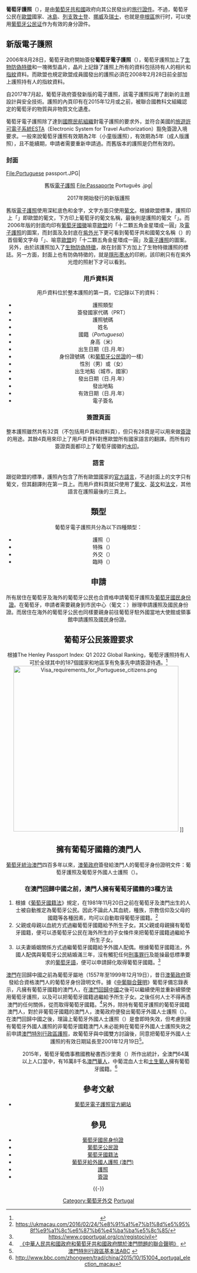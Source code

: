{{Infobox Identity document
| document_name       = 葡萄牙护照<br>{{lang|pt|Passaporte Português}}
| image               = Passaporte Português .jpg
| image_caption       = 2017年7月10日起發出的葡萄牙電子護照的封面。
|using_jurisdiction  = {{POR}}
| document_type       = [[护照|护照]]
| eligibility         = [[葡萄牙公民|葡萄牙公民]]
| expiration          = 2年（小童）/ 5年（成人）
}}
'''葡萄牙護照'''（{{lang-pt|'''Passaporte português'''}}），是由[[葡萄牙共和國|葡萄牙共和國]]政府向其公民發出的[[旅行證件|旅行證件]]。不過，葡萄牙公民在[[歐盟|歐盟]]國家、[[冰島|冰島]]、[[列支敦士登|列支敦士登]]、[[挪威|挪威]]及[[瑞士|瑞士]]，也就是[[申根區|申根區]]旅行时，可以使用[[葡萄牙公民证|葡萄牙公民证]]作为有效的身分證件。

==新版電子護照==
2006年8月28日，葡萄牙政府開始簽發'''葡萄牙電子護照'''（{{lang-pt|Passaporte Electrónico Português}}），葡萄牙護照加上了[[生物特徵護照|生物防偽特徵]]和一塊微型晶片，晶片上記錄了護照上所有的資料包括持有人的相片和[[指紋|指紋]]資料。而歐盟也規定歐盟成員國發出的護照必須在2008年2月28日前全部加上護照持有人的指紋資料。

自2017年7月起，葡萄牙政府簽發新版的電子護照，該電子護照採用了創新的主題設計與安全技術。護照的內頁印有在2015年12月或之前，被聯合國教科文組織認定的葡萄牙的物質與非物質文化遺產。

葡萄牙電子護照除了達到[[國際民航組織|國際民航組織]]對電子護照的要求外，並符合美國的[[旅遊許可電子系統|旅遊許可電子系統]]ESTA（Electronic System for Travel Authorization）豁免簽證入境要求。一般來說葡萄牙護照有效期為2年（小童版護照），有效期為5年（成人版護照），且不能續期，申請者需要重新申請過。而舊版本的護照是仍然有效的。

===封面===
<gallery>
File:Portuguese passport.JPG|<center>舊版[[電子護照|電子護照]]
File:Passaporte Português .jpg|<center>2017年開始發行的新版護照
</gallery>
舊版[[生物特徵護照|電子護照]]使用深紅底色和金字，文字方面只使用[[葡文|葡文]]。根據歐盟標準，護照印上「{{lang|pt|União Europeia}}」即歐盟的葡文，下方印上葡萄牙的葡文名稱，最後則是護照的葡文「{{lang|pt|Passaporte}}」。而2006年版的封面均印有[[葡萄牙國徽|葡萄牙國徽]]喻意[[歐盟|歐盟]]的「十二顆五角金星環成一圓」及[[電子護照|電子護照]]的圖案，而封面及及封底在[[紫外光|紫外光]]下更可看到葡萄牙共和國葡文名稱（{{lang|pt|República Portuguesa}}）的首個葡文字母「{{lang|pt|RP}}」、喻意[[歐盟|歐盟]]的「十二顆五角金星環成一圓」及[[電子護照|電子護照]]的圖案。另外，由於該護照加入了[[生物特徵護照|生物防偽特徵]]，故在封面下方加上了生物特徵護照的標誌。另一方面，封面上也有防偽特徵的，就是[[隱形墨水|隱形墨水]]的印刷，該印刷只有在紫外光燈的照射下才可以看到。

===用戶資料頁===

用戶資料位於整本護照的第一頁，它記錄以下的資料：
* 護照類型
* 簽發國家代碼（PRT）
* 護照號碼
* 姓名
* 國籍（''Portuguesa''）
* 身高（米）
* 出生日期（日.月.年）
* 身份證號碼（和[[葡萄牙公民證|葡萄牙公民證]]的一樣）
* 性別（男）或（女） 
* 出生地點（城市，國家）
* 發出日期（日.月.年）
* 發出地點
* 有效日期（日.月.年）
* 電子簽名

===簽證頁面===
整本護照雖然共有32頁（不包括用戶頁和資料頁），但只有28頁是可以用來做[[簽證|簽證]]的用途。其餘4頁用來印上了用戶頁資料對應歐盟所有國家語言的翻譯。而所有的簽證頁面都印上了葡萄牙國徽的[[水印|水印]]。

===語言===
跟從歐盟的標準，護照內包含了所有歐盟國家的[[歐盟語言|官方語言]]，不過封面上的文字只有葡文，但其翻譯則在第一頁上。而用戶資料頁就只使用了[[葡文|葡文]]、[[英文|英文]]和[[法文|法文]]，其他語言在護照最後的三頁上。

==類型==
葡萄牙電子護照共分為以下四種類型：
* 護照（{{lang|pt|Passaporte}}）
* 特殊（{{lang|pt|Especial}}）
* 外交（{{lang|pt|Diplomático}}）
* 臨時（{{lang|pt|Temporário}}）

==申請==
所有居住在葡萄牙及海外的葡萄牙公民也合資格申請葡萄牙護照及[[葡萄牙國民身份證|葡萄牙國民身份證]]。在葡萄牙，申請者需要親身到市民中心（葡文：{{lang|pt|Lojas do Cidadão}}）辦理申請護照及國民身份證。而居住在海外的葡萄牙公民也同樣要親身前往葡萄牙駐外國當地大使館或領事館申請護照及國民身份證。
==葡萄牙公民簽證要求==
{{main|葡萄牙公民簽證要求}}
根據The Henley Passport Index: Q1 2022 Global Ranking，葡萄牙護照持有人可於全球其中的187個國家和地區享有免事先申請簽證待遇。<ref>{{cite web|title=The Henley Passport Index: Q1 2022 Global Ranking|url=https://www.henleyglobal.com/storage/app/media/HENLEY_PASSPORT_INDEX_FACTSHEET_2022_Q1_211221_1.pdf|publisher=Henley & Partners|accessdate=2022-03-11}}</ref>
[[File:Visa_requirements_for_Portuguese_citizens.png|450px]] {{legend|#042E9B|可無限期逗留（[[申根條約|申根條約]]）}}{{legend|#22b14c|免簽證或電子旅行證(ETA)}}{{legend|#79D343|落地/電子簽證}}{{legend|#b5e61d|落地簽證}}{{legend|#61c09a|電子簽證}}{{legend|lightgrey|需要簽證}}]]

==擁有葡萄牙國籍的澳門人==
[[葡萄牙|葡萄牙]][[葡屬澳門|統治]][[澳門|澳門]]四百多年以來，[[澳葡政府|澳葡政府]]簽發給澳門人的葡萄牙身份證明文件：葡萄牙護照及葡萄牙外國人士護照（{{lang|pt|Passaporte para Estrangeiros}}）。
===在澳門回歸中國之前，澳門人擁有葡萄牙國籍的3種方法===
#根據《[[葡萄牙國籍法|葡萄牙國籍法]]》規定，在1981年11月20日之前在葡萄牙及澳門出生的人士被自動推定為葡萄牙公民。因此不論此人其血統，種族，宗教信仰及父母的國籍等各種因素，均可以自動取得葡萄牙國籍。<ref>https://ukmacau.com/2016/02/24/%e8%91%a1%e7%b1%8d%e5%95%8f%e9%a1%8c%e6%87%b6%e4%ba%ba%e5%8c%85/</ref>
#父親或母親以血統方式過繼葡萄牙國籍給予所生子女。其父親或母親擁有葡萄牙國籍，便可以憑葡萄牙公民在海外所生的子女條件來把葡萄牙國籍過繼給予所生子女。
#以夫妻婚姻關係方式過繼葡萄牙國籍給予外國人配偶。根據葡萄牙國籍法，外國人配偶與葡萄牙公民結婚滿三年，沒有觸犯任何[[刑事罪行|刑事罪行]]及能操最低標準要求的[[葡萄牙語|葡萄牙語]]，便可以申請歸化取得葡萄牙國籍。<ref>https://www.cgportugal.org/cn/registocivil</ref>

[[澳門|澳門]]在回歸中國之前為葡萄牙屬地（1557年至1999年12月19日），昔日[[澳葡政府|澳葡政府]]簽發給合資格澳門人的葡萄牙身份證明文件。據《[[中葡聯合聲明|中葡聯合聲明]]》葡萄牙備忘錄表示，凡擁有葡萄牙國籍的澳門人，在[[澳門回歸中國|澳門回歸中國]]之後可以繼續使用並重新續領使用葡萄牙護照，以及可以把葡萄牙國籍過繼給予所生子女。之後任何人士不得再憑澳門的任何關係，從而取得葡萄牙國籍。<ref>[http://www.imprensa.macau.gov.mo/bo/i/88/23/dc/cn/ 《中華人民共和國政府和葡萄牙共和國政府關於澳門問題的聯合聲明》] {{webarchive|url=https://web.archive.org/web/20070701080046/http://www.imprensa.macau.gov.mo/bo/i/88/23/dc/cn/ |date=2007-07-01 }}</ref>另外，除持有葡萄牙護照的葡萄牙國籍澳門人，對於非葡萄牙國籍的澳門人，澳葡政府便發出葡萄牙外國人士護照（{{lang|pt|Passaporte para Estrangeiros}}）。在澳門回歸中國之後，理論上葡萄牙外國人士護照（{{lang|pt|Passaporte para Estrangeiros}}）是會即時失效，但考慮到擁有葡萄牙外國人護照的非葡萄牙國籍澳門人未必能夠在葡萄牙外國人士護照失效之前申請[[澳門特別行政區護照|澳門特別行政區護照]]，故葡萄牙與中國雙方討論後，同意把葡萄牙外國人士護照的有效日期延長至2001年12月19日<ref>[http://www.chinanews.com.cn/zhuanti/aomen/lawabc/p4-52.html 澳門特別行政區基本法ABC] {{Wayback|url=http://www.chinanews.com.cn/zhuanti/aomen/lawabc/p4-52.html |date=20050112100930 }} {{zh-cn}}</ref>。
: 2015年，葡萄牙葡僑事務國務秘書西沙里奧（{{lang|pt|José de Almeida Cesário}}）所作出統計，全澳門64萬以上人口當中，有16萬8千名[[澳門人|澳門華人]]，中葡混血人士和[[澳門土生葡人|土生葡人]]擁有葡萄牙國籍。<ref>http://www.bbc.com/zhongwen/trad/china/2015/10/151004_portugal_election_macau</ref>

==參考文献==
<div class="references-small">
<references />
*[http://www.pep.pt/ 葡萄牙電子護照官方網站] {{pt|icon}}
</div>

==參見==
*[[葡萄牙國民身份證|葡萄牙國民身份證]]
*[[葡萄牙公民證|葡萄牙公民證]]
*[[葡萄牙國籍法|葡萄牙國籍法]]
*[[葡萄牙給外國人護照_(澳門)|葡萄牙給外國人護照 (澳門)]]
*[[護照|護照]] 
*[[簽證|簽證]]

{{-}}
{{护照}}
{{两岸四地的旅行证件}}

[[Category:葡萄牙外交|Category:葡萄牙外交]]
[[Category:各國護照|Portugal]]